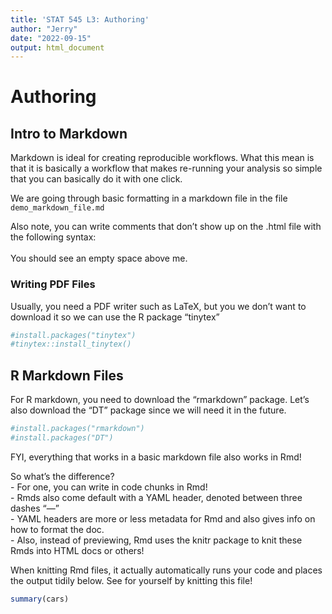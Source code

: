 ```yaml
---
title: 'STAT 545 L3: Authoring'
author: "Jerry"
date: "2022-09-15"
output: html_document
---
```


# Authoring

## Intro to Markdown

Markdown is ideal for creating reproducible workflows. What this mean is that it is basically a workflow that makes re-running your analysis so simple that you can basically do it with one click.

We are going through basic formatting in a markdown file in the file `demo_markdown_file.md`

Also note, you can write comments that don't show up on the .html file with the following syntax:\
<!--- I'm a comment --->\
You should see an empty space above me.

### Writing PDF Files

Usually, you need a PDF writer such as LaTeX, but you we don't want to download it so we can use the R package "tinytex"

```r
#install.packages("tinytex")
#tinytex::install_tinytex()
```

## R Markdown Files

For R markdown, you need to download the "rmarkdown" package. Let's also download the "DT" package since we will need it in the future.

```r
#install.packages("rmarkdown")
#install.packages("DT")
```

FYI, everything that works in a basic markdown file also works in Rmd!

So what's the difference?\
- For one, you can write in code chunks in Rmd!\
- Rmds also come default with a YAML header, denoted between three dashes "---"\
- YAML headers are more or less metadata for Rmd and also gives info on how to format the doc.  
- Also, instead of previewing, Rmd uses the knitr package to knit these Rmds into HTML docs or others!  

When knitting Rmd files, it actually automatically runs your code and places the output tidily below. See for yourself by knitting this file!
```r
summary(cars)
```














